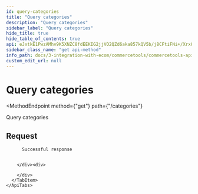 ```yaml
---
id: query-categories
title: "Query categories"
description: "Query categories"
sidebar_label: "Query categories"
hide_title: true
hide_table_of_contents: true
api: eJxtkE1PwzAMhv9K5XNZC8fdEEKIG2jjVO2QZd6aka857kQV5b/j8CFtiFNi+/Xrx85AmGLwCRMsM9z1fX12mDSZyCZ4WMJq0hpT2k+2+RVDKe0f1euENDdaMR4CGbFrwSGPYSe1A7KEUfEoQXelSUhnJBk+ZJjISj3nMSQupcs5Ujii5pt3nEuBsmnB+H2ohGzYoogfgnNIGtch2NTcvzyLZfX7Zrpd9IseBDWKo1O+dnrl8H/cq31kxByrkPGDu2iV8dXoCzH/rDLARb/AVe6azXmrEr6RFWhJn+ooycv3rMiobSUfNuXiQE+PaznpJ7nCiR8=
sidebar_class_name: "get api-method"
info_path: docs/3-integration-with-ecom/commercetools/commercetools-api/commercetools-api
custom_edit_url: null
---
```



<h1
  className={"openapi__heading"}
>
  Query categories
</h1>

<MethodEndpoint
  method={"get"}
  path={"/categories"}
>
  
</MethodEndpoint>



Query categories

## Request

<div>
  <div>
    <ApiTabs
      label={undefined}
      id={undefined}
    >
      <TabItem
        label={"200"}
        value={"200"}
      >
        <div>
          
          
          Successful response
          
          
        </div><div>
          
        </div>
      </TabItem>
    </ApiTabs>
  </div>
</div>
      